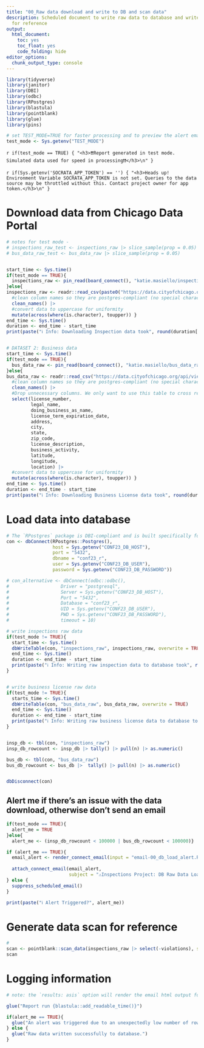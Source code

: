 ```yaml
---
title: "00_Raw data download and write to DB and scan data"
description: Scheduled document to write raw data to database and write the data scan
  for reference
output:
  html_document:
    toc: yes
    toc_float: yes
    code_folding: hide
editor_options:
  chunk_output_type: console
---
```


```r

library(tidyverse)
library(janitor)
library(DBI)
library(odbc)
library(RPostgres)
library(blastula)
library(pointblank)
library(glue)
library(pins)

# set TEST_MODE=TRUE for faster processing and to preview the alert email. TEST_MODE will read smaller data frames from a pin and not write data to DB. Logic is written such that if TEST_MODE is any value other than TRUE (including not set), it behaves as if it is FALSE.
test_mode <- Sys.getenv("TEST_MODE")
```


`r if(test_mode == TRUE) { "<h3>❗❗Report generated in test mode. Simulated data used for speed in processing❗❗</h3>\n" }`


`r if(Sys.getenv('SOCRATA_APP_TOKEN') == '') { "<h3>Heads up! Environment Variable SOCRATA_APP_TOKEN is not set. Queries to the data source may be throttled without this. Contact project owner for app token.</h3>\n" }`



# Download data from Chicago Data Portal

```r


# notes for test mode - 
# inspections_raw_test <- inspections_raw |> slice_sample(prop = 0.05)
# bus_data_raw_test <- bus_data_raw |> slice_sample(prop = 0.05)


start_time <- Sys.time()
if(test_mode == TRUE){
  inspections_raw <- pin_read(board_connect(), "katie.masiello/inspections_raw_test")
}else{
inspections_raw <- readr::read_csv(paste0("https://data.cityofchicago.org/api/views/4ijn-s7e5/rows.csv?$$app_token=",Sys.getenv("SOCRATA_APP_TOKEN"))) |> 
  #clean column names so they are postgres-compliant (no special characters or spaces) and less annoying to type
  clean_names() |> 
  #convert data to uppercase for uniformity
  mutate(across(where(is.character), toupper)) }
end_time <- Sys.time()
duration <- end_time - start_time
print(paste("ℹ️ Info: Downloading Inspection data took", round(duration[[1]], 2),  units(duration)))


# DATASET 2: Business data
start_time <- Sys.time()
if(test_mode == TRUE){
  bus_data_raw <- pin_read(board_connect(), "katie.masiello/bus_data_raw_test")
}else{
bus_data_raw <- readr::read_csv("https://data.cityofchicago.org/api/views/r5kz-chrr/rows.csv") |> 
  #clean column names so they are postgres-compliant (no special characters or spaces) and less annoying to type
  clean_names() |> 
  #Drop unnecessary columns. We only want to use this table to cross reference Licence Number to business name, location, 
  select(license_number, 
         legal_name, 
         doing_business_as_name, 
         license_term_expiration_date,
         address, 
         city, 
         state, 
         zip_code, 
         license_description, 
         business_activity,
         latitude, 
         longitude, 
         location) |> 
  #convert data to uppercase for uniformity
  mutate(across(where(is.character), toupper)) }
end_time <- Sys.time()
duration <- end_time - start_time
print(paste("ℹ️ Info: Downloading Business License data took", round(duration[[1]], 2),  units(duration)))


```


# Load data into database
```r


# The `RPostgres` package is DBI-compliant and is built specifically for PosgreSQL DB. Performance may be faster (particularly for writing data!) than using the generic odbc package. It's perfectly reasonable to use the odbc package instead, and if we do, if we instead use the generic `odbc::odbc()` backend, the database will appear in the Connections pane. 
con <- dbConnect(RPostgres::Postgres(), 
                 host = Sys.getenv("CONF23_DB_HOST"), 
                 port = "5432", 
                 dbname = "conf23_r", 
                 user = Sys.getenv("CONF23_DB_USER"), 
                 password = Sys.getenv("CONF23_DB_PASSWORD"))

# con_alternative <- dbConnect(odbc::odbc(),
#                   Driver = "postgresql",
#                   Server = Sys.getenv("CONF23_DB_HOST"),
#                   Port = "5432",
#                   Database = "conf23_r",
#                   UID = Sys.getenv("CONF23_DB_USER"),
#                   PWD = Sys.getenv("CONF23_DB_PASSWORD"),
#                   timeout = 10)

# write inspections raw data
if(test_mode != TRUE){
  start_time <- Sys.time()
  dbWriteTable(con, "inspections_raw", inspections_raw, overwrite = TRUE)
  end_time <- Sys.time()
  duration <- end_time - start_time
  print(paste("ℹ️ Info: Writing raw inspection data to database took", round(duration[[1]], 2),  units(duration)))
}


# write business license raw data
if(test_mode != TRUE){
  starts_time <- Sys.time()
  dbWriteTable(con, "bus_data_raw", bus_data_raw, overwrite = TRUE)
  end_time <- Sys.time()
  duration <- end_time - start_time
  print(paste("ℹ️ Info: Writing raw business license data to database took", round(duration[[1]], 2),  units(duration)))
}


insp_db <- tbl(con, "inspections_raw")
insp_db_rowcount <- insp_db |> tally() |> pull(n) |> as.numeric()

bus_db <- tbl(con, "bus_data_raw")
bus_db_rowcount <- bus_db |>  tally() |> pull(n) |> as.numeric()


dbDisconnect(con)
```


## Alert me if there's an issue with the data download, otherwise don't send an email

```r


if(test_mode == TRUE){
  alert_me = TRUE
}else{
  alert_me <- (insp_db_rowcount < 100000 | bus_db_rowcount < 100000)}

if (alert_me == TRUE){
  email_alert <- render_connect_email(input = "email-00_db_load_alert.Rmd")
  
  attach_connect_email(email_alert,
                       subject = "⚠️Inspections Project: DB Raw Data Load Issue")
} else {
  suppress_scheduled_email()
}

print(paste("ℹ️ Alert Triggered?", alert_me))


```


# Generate data scan for reference

```r

# 
scan <- pointblank::scan_data(inspections_raw |> select(-violations), sections = "OVMS")
scan


```


# Logging information
```r


# note: the `results: asis` option will render the email html output for viewing.

glue("Report run {blastula::add_readable_time()}")

if(alert_me == TRUE){
  glue("An alert was triggered due to an unexpectedly low number of rows in the raw dataset. An email alert was generated, and is shown below. {email_alert$html_html}")
} else {
  glue("Raw data written successfully to database.")
}

```

